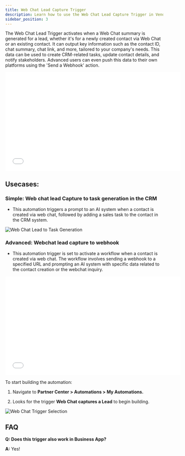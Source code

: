 ```yaml
---
title: Web Chat Lead Capture Trigger
description: Learn how to use the Web Chat Lead Capture Trigger in Vendasta Automations
sidebar_position: 3
---
```


The Web Chat Lead Trigger activates when a Web Chat summary is generated for a lead, whether it's for a newly created contact via Web Chat or an existing contact. It can output key information such as the contact ID, chat summary, chat link, and more, tailored to your company's needs. This data can be used to create CRM-related tasks, update contact details, and notify stakeholders. Advanced users can even push this data to their own platforms using the 'Send a Webhook' action. 

<iframe src="//www.loom.com/embed/0bf92cf0737f4a718c43edaea0d9184a" width="560" height="315" frameborder="0" allowfullscreen></iframe>

## Usecases:

### Simple: Web chat lead Capture to task generation in the CRM

- This automation triggers a prompt to an AI system when a contact is created via web chat, followed by adding a sales task to the contact in the CRM system.

![Web Chat Lead to Task Generation](/img/automations/web-chat-lead-task-generation.jpg)

### Advanced: Webchat lead capture to webhook

- This automation trigger is set to activate a workflow when a contact is created via web chat. The workflow involves sending a webhook to a specified URL and prompting an AI system with specific data related to the contact creation or the webchat inquiry.

<iframe src="//www.loom.com/embed/db0e4e74d5aa4bbebafc4a92f0203887" width="560" height="315" frameborder="0" allowfullscreen></iframe>

To start building the automation: 

1. Navigate to **Partner Center > Automations > My Automations.**

2. Looks for the trigger **Web Chat captures a Lead** to begin building. 

![Web Chat Trigger Selection](/img/automations/web-chat-trigger-selection.jpg)

## FAQ

**Q: Does this trigger also work in Business App?**

**A:** Yes! 